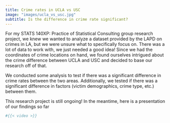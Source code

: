 ```yaml
---
title: Crime rates in UCLA vs USC
image: "images/ucla_vs_usc.jpg"
subtitle: Is the difference in crime rate significant?
---
```


For my STATS 140XP: Practice of Statistical Consulting group research project, we knew we wanted to analyze a dataset provided by the LAPD on crimes in LA, but we were unsure what to specifically focus on. There was a lot of data to work with, we just needed a good idea! Since we had the coordinates of crime locations on hand, we found ourselves intrigued about the crime difference between UCLA and USC and decided to base our research off of that.

We conducted some analysis to test if there was a significant difference in crime rates between the two areas. Additionally, we tested if there was a significant difference in factors (victim demographics, crime type, etc.) between them.

This research project is still ongoing! In the meantime, here is a presentation of our findings so far


```r
#{{< video >}}
```

